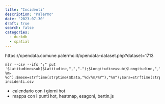 ```yaml
---
title: "Incidenti"
description: "Palermo"
date: "2023-07-30"
draft: true
search: false
categories:
  - duckdb
  - spatial
---
```



https://opendata.comune.palermo.it/opendata-dataset.php?dataset=1713

```
mlr --csv --ifs ";" put '$Latitudine=sub($Latitudine,",",".");$Longitudine=sub($Longitudine,",",".");$DateISO=strftime(strptime($Data,"%d/%m/%Y"),"%Y-%m-%d");$mese=strftime(strptime($Data,"%d/%m/%Y"),"%m");$ora=strftime(strptime($Ora,"%H:%M"),"%H")'  incidenti.csv
```

- calendario con i giorni hot
- mappa con i punti hot, heatmap, esagoni, bertin.js


